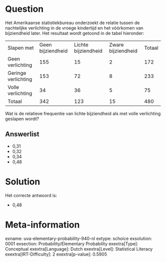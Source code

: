 Question
========

Het Amerikaanse statistiekbureau onderzoekt de relatie tussen de
nachtelijke verlichting in de vroege kindertijd en het vóórkomen van
bijziendheid later. Het resultaat wordt getoond in de tabel hieronder:

  --------------------- ------------------- --------------------- -------------------- --------
  Slapen met            Geen bijziendheid   Lichte bijziendheid   Zware bijziendheid   Totaal
  Geen verlichting      155                 15                    2                    172
  Geringe verlichting   153                 72                    8                    233
  Volle verlichting     34                  36                    5                    75
  Totaal                342                 123                   15                   480
  --------------------- ------------------- --------------------- -------------------- --------

Wat is de relatieve frequentie van lichte bijziendheid als met volle
verlichting geslapen wordt?

Answerlist
----------

* 0,31
* 0,32
* 0,34
* 0,48

Solution
========

Het correcte antwoord is: 

* 0,48

Meta-information
================
exname: uva-elementary-probability-940-nl
extype: schoice
exsolution: 0001
exsection: Probability/Elementary Probability
exextra[Type]: Conceptual
exextra[Language]: Dutch
exextra[Level]: Statistical Literacy
exextra[IRT-Difficulty]: 2
exextra[p-value]: 0.5905
